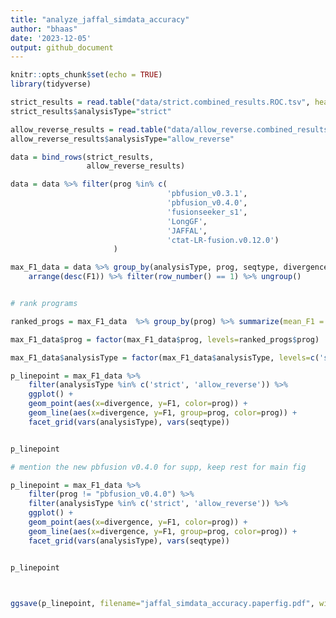 ```yaml
---
title: "analyze_jaffal_simdata_accuracy"
author: "bhaas"
date: '2023-12-05'
output: github_document
---
```


```r
knitr::opts_chunk$set(echo = TRUE)
library(tidyverse)
```



```r

strict_results = read.table("data/strict.combined_results.ROC.tsv", header=T, sep="\t", stringsAsFactors = F)
strict_results$analysisType="strict"

allow_reverse_results = read.table("data/allow_reverse.combined_results.ROC.tsv", header=T, sep="\t", stringsAsFactors = F)
allow_reverse_results$analysisType="allow_reverse"


```

```r

data = bind_rows(strict_results,
                 allow_reverse_results)


```





```r

data = data %>% filter(prog %in% c(
                                   'pbfusion_v0.3.1',
                                   'pbfusion_v0.4.0',
                                   'fusionseeker_s1',
                                   'LongGF',
                                   'JAFFAL',
                                   'ctat-LR-fusion.v0.12.0')
                       )


```


```r

max_F1_data = data %>% group_by(analysisType, prog, seqtype, divergence) %>% 
    arrange(desc(F1)) %>% filter(row_number() == 1) %>% ungroup()


# rank programs 

ranked_progs = max_F1_data  %>% group_by(prog) %>% summarize(mean_F1 = mean(F1)) %>% arrange(desc(mean_F1))

max_F1_data$prog = factor(max_F1_data$prog, levels=ranked_progs$prog)

max_F1_data$analysisType = factor(max_F1_data$analysisType, levels=c('strict', 'allow_reverse'))


```


```r

p_linepoint = max_F1_data %>% 
    filter(analysisType %in% c('strict', 'allow_reverse')) %>%
    ggplot() + 
    geom_point(aes(x=divergence, y=F1, color=prog)) +
    geom_line(aes(x=divergence, y=F1, group=prog, color=prog)) +
    facet_grid(vars(analysisType), vars(seqtype))


p_linepoint

```


```r

# mention the new pbfusion v0.4.0 for supp, keep rest for main fig

p_linepoint = max_F1_data %>% 
    filter(prog != "pbfusion_v0.4.0") %>% 
    filter(analysisType %in% c('strict', 'allow_reverse')) %>%
    ggplot() + 
    geom_point(aes(x=divergence, y=F1, color=prog)) +
    geom_line(aes(x=divergence, y=F1, group=prog, color=prog)) +
    facet_grid(vars(analysisType), vars(seqtype))


p_linepoint




```



```r

ggsave(p_linepoint, filename="jaffal_simdata_accuracy.paperfig.pdf", width=8, height=7)

```







